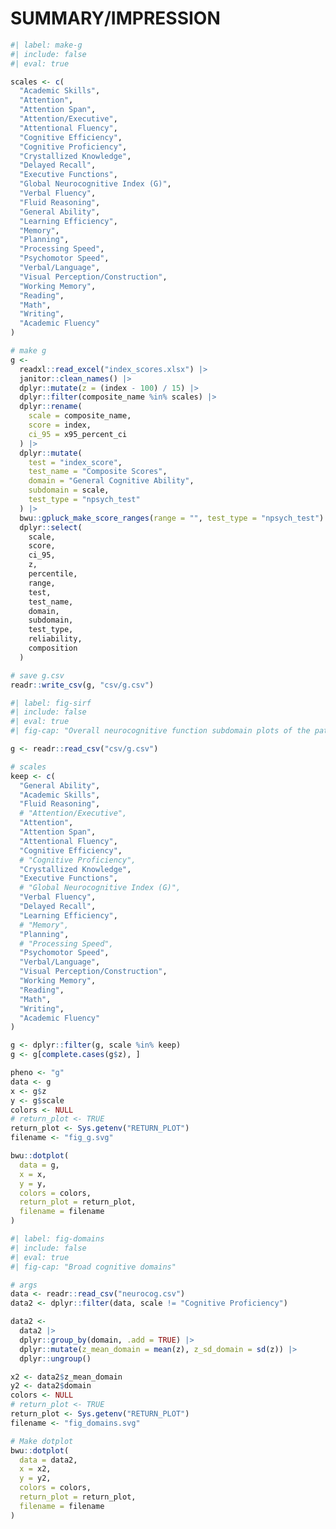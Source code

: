 # SUMMARY/IMPRESSION {#sec-sirf}

```r
#| label: make-g
#| include: false
#| eval: true

scales <- c(
  "Academic Skills",
  "Attention",
  "Attention Span",
  "Attention/Executive",
  "Attentional Fluency",
  "Cognitive Efficiency",
  "Cognitive Proficiency",
  "Crystallized Knowledge",
  "Delayed Recall",
  "Executive Functions",
  "Global Neurocognitive Index (G)",
  "Verbal Fluency",
  "Fluid Reasoning",
  "General Ability",
  "Learning Efficiency",
  "Memory",
  "Planning",
  "Processing Speed",
  "Psychomotor Speed",
  "Verbal/Language",
  "Visual Perception/Construction",
  "Working Memory",
  "Reading",
  "Math",
  "Writing",
  "Academic Fluency"
)

# make g
g <-
  readxl::read_excel("index_scores.xlsx") |>
  janitor::clean_names() |>
  dplyr::mutate(z = (index - 100) / 15) |>
  dplyr::filter(composite_name %in% scales) |>
  dplyr::rename(
    scale = composite_name,
    score = index,
    ci_95 = x95_percent_ci
  ) |>
  dplyr::mutate(
    test = "index_score",
    test_name = "Composite Scores",
    domain = "General Cognitive Ability",
    subdomain = scale,
    test_type = "npsych_test"
  ) |>
  bwu::gpluck_make_score_ranges(range = "", test_type = "npsych_test") |>
  dplyr::select(
    scale,
    score,
    ci_95,
    z,
    percentile,
    range,
    test,
    test_name,
    domain,
    subdomain,
    test_type,
    reliability,
    composition
  )

# save g.csv
readr::write_csv(g, "csv/g.csv")
```

```r
#| label: fig-sirf
#| include: false
#| eval: true
#| fig-cap: "Overall neurocognitive function subdomain plots of the patient's strengths and weaknesses. _Note:_ _z_-Scores have a mean of 0 and a standard deviation of 1."

g <- readr::read_csv("csv/g.csv")

# scales
keep <- c(
  "General Ability",
  "Academic Skills",
  "Fluid Reasoning",
  # "Attention/Executive",
  "Attention",
  "Attention Span",
  "Attentional Fluency",
  "Cognitive Efficiency",
  # "Cognitive Proficiency",
  "Crystallized Knowledge",
  "Executive Functions",
  # "Global Neurocognitive Index (G)",
  "Verbal Fluency",
  "Delayed Recall",
  "Learning Efficiency",
  # "Memory",
  "Planning",
  # "Processing Speed",
  "Psychomotor Speed",
  "Verbal/Language",
  "Visual Perception/Construction",
  "Working Memory",
  "Reading",
  "Math",
  "Writing",
  "Academic Fluency"
)

g <- dplyr::filter(g, scale %in% keep)
g <- g[complete.cases(g$z), ]

pheno <- "g"
data <- g
x <- g$z
y <- g$scale
colors <- NULL
# return_plot <- TRUE
return_plot <- Sys.getenv("RETURN_PLOT")
filename <- "fig_g.svg"

bwu::dotplot(
  data = g,
  x = x,
  y = y,
  colors = colors,
  return_plot = return_plot,
  filename = filename
)
```

```r
#| label: fig-domains
#| include: false
#| eval: true
#| fig-cap: "Broad cognitive domains"

# args
data <- readr::read_csv("neurocog.csv")
data2 <- dplyr::filter(data, scale != "Cognitive Proficiency")

data2 <-
  data2 |>
  dplyr::group_by(domain, .add = TRUE) |>
  dplyr::mutate(z_mean_domain = mean(z), z_sd_domain = sd(z)) |>
  dplyr::ungroup()

x2 <- data2$z_mean_domain
y2 <- data2$domain
colors <- NULL
# return_plot <- TRUE
return_plot <- Sys.getenv("RETURN_PLOT")
filename <- "fig_domains.svg"

# Make dotplot
bwu::dotplot(
  data = data2,
  x = x2,
  y = y2,
  colors = colors,
  return_plot = return_plot,
  filename = filename
)
```

```{=typst}
#let domain(file_fig) = {
  let font = (font: "Merriweather", size: 0.7em)
  set text(..font)
  figure(
    [#image(file_fig, width: 85%)],
    placement: none,
    caption: figure.caption(
      position: bottom,
      [Overall neurocognitive function subdomain plots of the patient's strengths and
        weaknesses. _Note:_ _z_-scores have a mean of 0 and a standard deviation of 1.],
    ),
    kind: "image",
    supplement: [Figure],
    gap: 0.5em,
  )
}
```

```{=typst}
#let file_fig = "fig_g.svg"
#domain(file_fig)
```

```{=typst}
#let file_fig = "fig_domains.svg"
#domain(file_fig)
```
